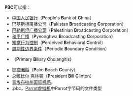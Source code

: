 '''PBC'''可以指：

* [[中国人民银行|中国人民银行]]（'''P'''eople's '''B'''ank of '''C'''hina）
* [[巴基斯坦廣播公司|巴基斯坦廣播公司]]（'''P'''akistan '''B'''roadcasting '''C'''orporation）
* [[巴勒斯坦广播公司|巴勒斯坦广播公司]]（'''P'''alestinian '''B'''roadcasting '''C'''orporation）
* [[和平广播|和平广播]]（'''P'''yeonghwa '''B'''roadcasting '''C'''orporation）
* [[計畫行為理論#歷史|知觉行为控制]]（'''P'''erceived '''B'''ehavioral '''C'''ontrol）
* [[周期性边界条件|周期性边界条件]]（'''P'''eriodic '''B'''oundary '''C'''ondition）
* {{Link-en|原发性胆道性胆管炎|primary biliary cholangitis}}（'''P'''rimary '''B'''iliary '''C'''holangitis）
* [[棕櫚灘縣|棕櫚灘縣]]（'''P'''alm '''B'''each '''C'''ounty）
* 总统[[比尔·克林顿|比尔·克林顿]]（'''P'''resident '''B'''ill '''C'''linton）
* [[普埃布拉州国际机场|普埃布拉州国际机场]]，{{Airport codes|1=PBC}}
* .pbc，[[Parrot虚拟机|Parrot虚拟机]]中Parrot字节码的文件类型

{{disambig|cat=三字拉丁字母缩写消歧义}}